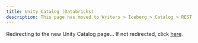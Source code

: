 ```yaml
---
title: Unity Catalog (Databricks)
description: This page has moved to Writers > Iceberg > Catalog > REST
---
```



<Head>
  <meta httpEquiv="refresh" content="0; url=/docs/writers/iceberg/catalog/rest?rest-catalog=unity" />
</Head>

Redirecting to the new Unity Catalog page… If not redirected, click [here](/docs/writers/iceberg/catalog/rest?rest-catalog=unity).
 